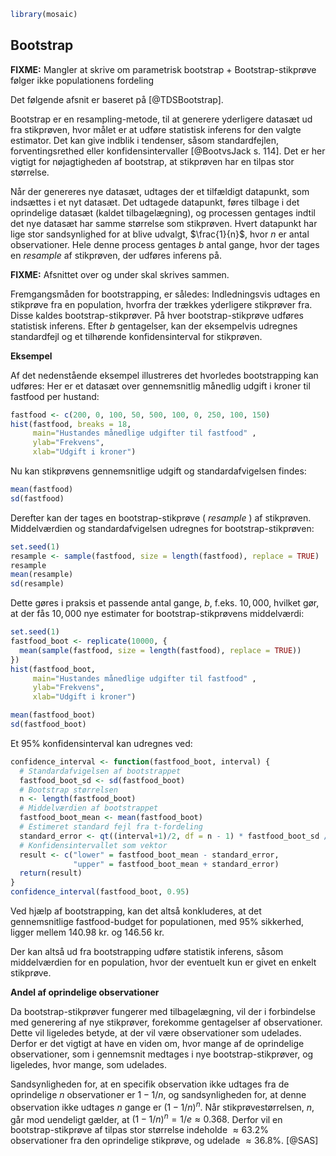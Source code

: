 ```r
library(mosaic)
```
## Bootstrap

<!-- FIXME: Man skal dog være opmærksom på ved brug af bootstrap, at bootstrap-stikprøven ikke giver et bedre bud på populationens middelværdi end stikprøvens, da bootstrap-stikprøven følger den orginiale stikprøves fordeling.  -->
<!-- Derudover kan data med store outliers vise sig at være et problem for bootstrap-metoden, samt kan estimationer af estimater såsom median og andre kvartiler, også vise sig at være et problem for den almindelige bootstrap-metode. Modsat jacknife har bootstrap estimatet for standardfejlen forskellige resultater hvergang den bruges.  -->

__FIXME:__ Mangler at skrive om parametrisk bootstrap + Bootstrap-stikprøve følger ikke populationens fordeling

Det følgende afsnit er baseret på [@TDSBootstrap].

Bootstrap er en resampling-metode, til at generere yderligere datasæt ud fra stikprøven, hvor målet er at udføre statistisk inferens for den valgte estimator. Det kan give indblik i tendenser, såsom standardfejlen, forventingsrethed eller konfidensintervaller [@BootvsJack s. 114]. Det er her vigtigt for nøjagtigheden af bootstrap, at stikprøven har en tilpas stor størrelse.

Når der genereres nye datasæt, udtages der et tilfældigt datapunkt, som indsættes i et nyt datasæt. Det udtagede datapunkt, føres tilbage i det oprindelige datasæt (kaldet tilbagelægning), og processen gentages  indtil det nye datasæt har samme størrelse som stikprøven. Hvert datapunkt har lige stor sandsynlighed for at blive udvalgt, $\frac{1}{n}$, hvor $n$ er antal observationer. Hele denne process gentages $b$ antal gange, hvor der tages en _resample_ af stikprøven, der udføres inferens på.

__FIXME:__ Afsnittet over og under skal skrives sammen.

Fremgangsmåden for bootstrapping, er således:
Indledningsvis udtages en stikprøve fra en population, hvorfra der trækkes yderligere stikprøver fra. Disse kaldes bootstrap-stikprøver. På hver bootstrap-stikprøve udføres statistisk inferens.
Efter $b$ gentagelser, kan der eksempelvis udregnes standardfejl og et tilhørende konfidensinterval for stikprøven.

__Eksempel__

Af det nedenstående eksempel illustreres det hvorledes bootstrapping kan udføres:
Her er et datasæt over gennemsnitlig månedlig udgift i kroner til fastfood per hustand:

```r
fastfood <- c(200, 0, 100, 50, 500, 100, 0, 250, 100, 150)
hist(fastfood, breaks = 18,
     main="Hustandes månedlige udgifter til fastfood" ,
     ylab="Frekvens",
     xlab="Udgift i kroner")
```

Nu kan stikprøvens gennemsnitlige udgift og standardafvigelsen findes:

```r
mean(fastfood)
sd(fastfood)
```

Derefter kan der tages en bootstrap-stikprøve ( _resample_ ) af stikprøven. Middelværdien og standardafvigelsen udregnes for bootstrap-stikprøven:

```r
set.seed(1)
resample <- sample(fastfood, size = length(fastfood), replace = TRUE)
resample
mean(resample)
sd(resample)
```

Dette gøres i praksis et passende antal gange, $b$, f.eks. $10,000$, hvilket gør, at der fås $10,000$ nye estimater for bootstrap-stikprøvens middelværdi:

```r
set.seed(1)
fastfood_boot <- replicate(10000, {
  mean(sample(fastfood, size = length(fastfood), replace = TRUE))
})
hist(fastfood_boot,
     main="Hustandes månedlige udgifter til fastfood" ,
     ylab="Frekvens",
     xlab="Udgift i kroner")

mean(fastfood_boot)
sd(fastfood_boot)
```

Et $95\%$ konfidensinterval kan udregnes ved:
```r
confidence_interval <- function(fastfood_boot, interval) {
  # Standardafvigelsen af bootstrappet
  fastfood_boot_sd <- sd(fastfood_boot)
  # Bootstrap størrelsen
  n <- length(fastfood_boot)
  # Middelværdien af bootstrappet
  fastfood_boot_mean <- mean(fastfood_boot)
  # Estimeret standard fejl fra t-fordeling
  standard_error <- qt((interval+1)/2, df = n - 1) * fastfood_boot_sd / sqrt(n)
  # Konfidensintervallet som vektor
  result <- c("lower" = fastfood_boot_mean - standard_error,
              "upper" = fastfood_boot_mean + standard_error)
  return(result)
}
confidence_interval(fastfood_boot, 0.95)
```

Ved hjælp af bootstrapping, kan det altså konkluderes, at det gennemsnitlige fastfood-budget for populationen, med $95\%$ sikkerhed, ligger mellem $140.98$ kr. og $146.56$ kr.

Der kan altså ud fra bootstrapping udføre statistik inferens, såsom middelværdien for en population, hvor der eventuelt kun er givet en enkelt stikprøve.


__Andel af oprindelige observationer__

Da bootstrap-stikprøver fungerer med tilbagelægning, vil der i forbindelse med generering af nye stikprøver, forekomme gentagelser af observationer. Dette vil ligeledes betyde, at der vil være observationer som udelades. Derfor er det vigtigt at have en viden om, hvor mange af de oprindelige observationer, som i gennemsnit medtages i nye bootstrap-stikprøver, og ligeledes, hvor mange, som udelades.

<!-- Såfremt en stikprøve er af en tilpas stor størrelse, vil en bootstrap-stikprøve i gennemsnit indeholde $\approx 63.2\%$ af de oprindelige observationer, og udelade $\approx 36.8\%$. -->

<!-- Dette kan beskrives således, den oprindelige stikprøve indeholder _n_ observationer og bootstrap-stikprøven genereres med tilbagelægning, således det hele tiden er muligt at "trække" alle observationer.  -->

Sandsynligheden for, at en specifik observation ikke udtages fra de oprindelige _n_ observationer er $1-1/n$, og sandsynligheden for, at denne observation ikke udtages _n_ gange er $(1-1/n)^n$. Når stikprøvestørrelsen, $n$, går mod uendeligt gælder, at $(1-1/n)^n  = 1/e \approx 0.368$. Derfor vil en bootstrap-stikprøve af tilpas stor størrelse indeholde $\approx 63.2\%$ observationer fra den oprindelige stikprøve, og udelade $\approx 36.8\%$. [@SAS]

<!-- ## Bootstrap versus Jackknife -->

<!-- FIXME: inspiration fra https://www.datasciencecentral.com/profiles/blogs/resampling-methods-comparison.  -->
<!-- FIXME: Skal overvejes at inkorporeres i de oprindelige afsnit om bootstrap og jackknife -->
<!-- FIXME: Overvej, om jackknife overhovedet skal være en del af rapporten. -->

<!-- De to resamplingmetoder, bootstrap og jackknife, er nu blevet vist, og afprøvet praktisk i R. I det følgende afsnit vil de to metoder sammenlignes på tværs af forskellige kategorier. Dette gøres for at undersøge deres svagheder og styrker, samt at se hvornår hvilken er mest oplagt at bruge.  -->

<!-- 1. Computerkraft\ -->
<!-- Jackknife er en ældre metode, og er derfor heller ikke lige så beregningsintesiv som bootstrap, der er ca. ti gange mere beregningsintensiv. Dette har også noget med antal repetioner at gøre. -->

<!-- 2. Antal repetioner\ -->
<!-- Jackknife kræver $n$ antal repetioner, for at estimere på en stikprøve med størrelsen $n$. Modsat, findes der et valg i bootstrap-metoden. Her har man et valgfrit antal repetioner, oftest 10.000. Teoretisk set, er antallet af repetioner for bootstrap-metoden arbitært, men i praksis vil det ikke give mening at lave for mange bootstrap estimater, da ens resultat ikke vil ændre sig signifikant. -->

<!-- 3. Generelle egenskaber\ -->

<!-- Jackknife:[@MonteCarl, afsnit 8.3.3]\ -->
<!-- Jackknife metoden er nyttig til at opfange outliers i ens data, samt god til at undersøge ens estimatores standardfejl. -->
<!-- For jackknife estimater er standardfejlen den samme for en given stikprøve, og sammenlignet med bootstrap, en smule større. Især for medianen vil jackknife understimere standardfejlen, da median ikke er en glat statistik. FIXME (smooth statistic) -->
<!-- Ligesom for mange andre statistike inferens metoder, har stikprøve størrelsen en stor betydning for nøjagtigheden af disse. Det samme gør sig tilfældet for jackknife, endda endnu mere her, da stikprøven størrelsen har en afgørende betydning for hvor mange _resamplings_ der kan foretages.  -->

<!-- Alt i alt, er bootstrap metoden i næsten altid, udover små nichetilfælde [@PairwiseAgreementMeasures], at foretrække frem for jackknifing.  -->
<!-- Især nu til dags hvor computerkraft og beregningsintesive algoritmer, oftest ikke noget der skal overvejes i statistisk inferens.  -->
